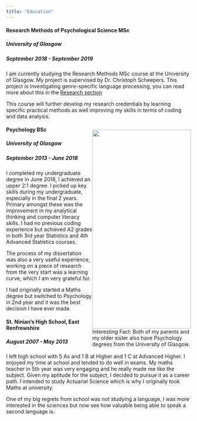 ```yaml
---
title: "Education"
---
```


#### Research Methods of Psychological Science MSc
##### University of Glasgow
##### September 2018 - September 2019
I am currently studying the Research Methods MSc course at the University of Glasgow. My project is supervised by Dr. Christoph Scheepers. This project is investigating genre-specific language processing, you can read more about this in the [Research section](research.html)

This course will further develop my research credentials by learning specific practical methods as well improving my skills in terms of coding and data analysis.

<div style="float: right; height: 540px; width: 269px;">
  <img src="grad_family.jpg" style="width: 100%;">
  Interesting Fact: Both of my parents and my older sister also have Psychology degrees from the University of Glasgow.
</div>

#### Psychology BSc
##### University of Glasgow
##### September 2013 - June 2018
I completed my undergraduate degree in June 2018, I achieved an upper 2:1 degree. I picked up key skills during my undergraduate, especially in the final 2 years. Primary amongst these was the improvement in my analytical thinking and computer literacy skills. I had no previous coding experience but achieved A2 grades in both 3rd year Statistics and 4th Advanced Statistics courses. 

The process of my dissertation was also a very useful experience, working on a piece of research from the very start was a learning curve, which I am very grateful for.

I had originally started a Maths degree but switched to Psychology in 2nd year and it was the best decision I have ever made.


#### St. Ninian's High School, East Renfrewshire
##### August 2007 - May 2013
I left high school with 5 As and 1 B at Higher and 1 C at Advanced Higher. I enjoyed my time at school and tended to do well in exams. My maths teacher in 5th year was very engaging and he really made me like the subject. Given my aptitude for the subject, I decided to pursue it as a career path. I intended to study Actuarial Science which is why I originally took Maths at university.

One of my big regrets from school was not studying a language, I was more interested in the sciences but now see how valuable being able to speak a second language is.

